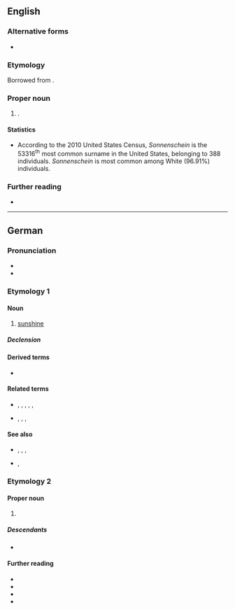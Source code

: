 ==English==

===Alternative forms===
* {{alter|en|Sonnenshine}}

===Etymology===
Borrowed from {{bor|en|de|Sonnenschein}}.

===Proper noun===
{{en-proper noun|s}}

# {{surname|en|from=German}}.

====Statistics====
* According to the 2010 United States Census, ''Sonnenschein'' is the 53316<sup>th</sup> most common surname in the United States, belonging to 388 individuals. ''Sonnenschein'' is most common among White (96.91%) individuals.

===Further reading===
* {{R:en:DAFN}}

----

==German==

===Pronunciation===
* {{IPA|de|/ˈzɔnənʃaɪ̯n/}}
* {{audio|de|De-Sonnenschein.ogg|Audio}}

===Etymology 1===
{{af|de|Sonne|t1=sun|-n-|Schein|t3=shine}}

====Noun====
{{de-noun|m,(e)s.sg}}

# [[sunshine]]
#: {{ant|de|Mondschein}}

=====Declension=====
{{de-ndecl|m,(e)s.sg}}

====Derived terms====
* {{l|de|Abendsonnenschein}}

====Related terms====
* {{l|de|Sonnenbrille}}, {{l|de|Sonnenfinsternis}}, {{l|de|Sonnenlicht}}, {{l|de|Sonnenschutz}}, {{l|de|Sonnenschirm}}, {{l|de|Sonnenstrahl}}
* {{l|de|Heiligenschein}}, {{l|de|Lichtschein}}, {{l|de|Scheinwerfer}}, {{l|de|Scheinheiliger}}

====See also====
* {{l|de|Tageslicht}}, {{l|de|Morgenrot}}, {{l|de|Abendrot}}, {{l|de|Mondlicht}}
* {{l|de|Krankenschein}}, {{l|de|Lieferschein}}

===Etymology 2===
{{rfe|de}}

====Proper noun====
{{de-proper noun|surname}}

# {{surname|de}}

=====Descendants=====
{{top2}}
* {{desc|en|Sonnenschein|Sonnenshine}}
{{mid2}}
{{bottom}}

====Further reading====
* {{R:DWDS}}
* {{R:UniLeipzig}}
* {{R:Duden}}
* {{pedia|lang=de}}

{{c|de|Weather}}